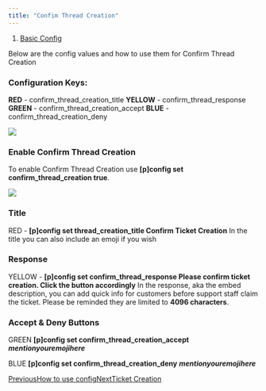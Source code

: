 ```yaml
---
title: "Confim Thread Creation"
---
```


1. [Basic Config](/modmail-setup/basic-config)

Below are the config values and how to use them for Confirm Thread Creation

### Configuration Keys:

**RED** - confirm\_thread\_creation\_title **YELLOW** - confirm\_thread\_response **GREEN** - confirm\_thread\_creation\_accept **BLUE** - confirm\_thread\_creation\_deny

![](\images\modmail-setup\basic-config\files%2Fv0%2Fb%2Fgitbook-x-prod.appspot.com%2Fo%2Fspaces%252FYrRMaDL0XmNCuOANKDdD%252Fuploads%252FusjwkgE4u5utjte9zA73%252Fticket%2520confirm.png)

### Enable Confirm Thread Creation

To enable Confirm Thread Creation use **\[p]config set confirm\_thread\_creation true**.

![](https://andreass-organization-3.gitbook.io/~gitbook/image?url=https%3A%2F%2Fmedia.discordapp.net%2Fattachments%2F993182447476953200%2F1333158639887978588%2Fimage.png%3Fex%3D6797e03c%26is%3D67968ebc%26hm%3Dc2e891f694bdb45b8287767ad5fc955ae5e9cc71527ca02ddc85d76e900c9ffc%26%3D%26format%3Dwebp%26quality%3Dlossless%26width%3D588%26height%3D285\&width=768\&dpr=4\&quality=100\&sign=d60de8db\&sv=2)

### Title

RED - **\[p]config set thread\_creation\_title Confirm Ticket Creation** In the title you can also include an emoji if you wish

### Response

YELLOW - **\[p]config set confirm\_thread\_response Please confirm ticket creation. Click the button accordingly** In the response, aka the embed description, you can add quick info for customers before support staff claim the ticket. Please be reminded they are limited to **4096 characters**.

### Accept & Deny Buttons

GREEN **\[p]config set confirm\_thread\_creation\_accept** ***mentionyouremojihere***

BLUE **\[p]config set confirm\_thread\_creation\_deny** ***mentionyouremojihere***

[PreviousHow to use config](/modmail-setup/basic-config/how-to-use-config)[NextTicket Creation](/modmail-setup/basic-config/ticket-creation)
